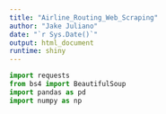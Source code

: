 ---
title: "Airline_Routing_Web_Scraping"
author: "Jake Juliano"
date: "`r Sys.Date()`"
output: html_document
runtime: shiny
---

```{python}
import requests
from bs4 import BeautifulSoup
import pandas as pd
import numpy as np
```